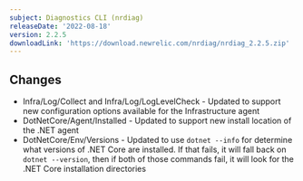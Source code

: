 ```yaml
---
subject: Diagnostics CLI (nrdiag)
releaseDate: '2022-08-18'
version: 2.2.5
downloadLink: 'https://download.newrelic.com/nrdiag/nrdiag_2.2.5.zip'
---
```


## Changes
* Infra/Log/Collect and Infra/Log/LogLevelCheck  - Updated to support new configuration options available for the Infrastructure agent
* DotNetCore/Agent/Installed - Updated to support new install location of the .NET agent
* DotNetCore/Env/Versions - Updated to use `dotnet --info` for determine what versions of .NET Core are installed. If that fails, it will fall back on `dotnet --version`, then if both of those commands fail, it will look for the .NET Core installation directories






